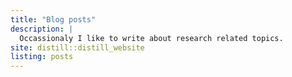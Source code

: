 ```yaml
---
title: "Blog posts"
description: |
  Occassionaly I like to write about research related topics.
site: distill::distill_website
listing: posts
---
```

